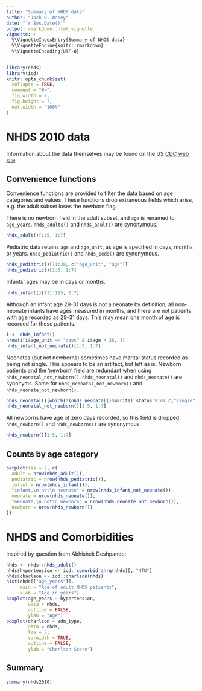 ```yaml
---
title: "Summary of NHDS data"
author: "Jack O. Wasey"
date: "`r Sys.Date()`"
output: rmarkdown::html_vignette
vignette: >
  %\VignetteIndexEntry{Summary of NHDS data}
  %\VignetteEngine{knitr::rmarkdown}
  %\VignetteEncoding{UTF-8}
---
```


```r
library(nhds)
library(icd)
knitr::opts_chunk$set(
  collapse = TRUE,
  comment = "#>",
  fig.width = 7,
  fig.height = 7,
  out.width = "100%"
)
```

# NHDS 2010 data

Information about the data themselves may be found on the US [CDC web site](https://www.cdc.gov/nchs/nhds/index.htm).

## Convenience functions

Convenience functions are provided to filter the data based on age categories and values. These functions drop extraneous fields which arise, e.g. the adult subset loses the newborn flag.

There is no newborn field in the adult subset, and `age` is renamed to `age_years`. `nhds_adults()` and `nhds_adult()` are synonymous.

```r
nhds_adult()[1:5, 1:7]
```

Pediatric data retains `age` and `age_unit`, as age is specified in days, months or years. `nhds_pediatric()` and `nhds_peds()` are synonymous.

```r
nhds_pediatric()[11:20, c("age_unit", "age")]
nhds_pediatric()[1:5, 1:7]
```

Infants' ages may be in days or months.

```r
nhds_infant()[111:115, 1:7]
```

Although an infant age 29-31 days is not a neonate by definition, all non-neonate infants have ages measured in months, and there are not patients with age recorded as 29-31 days. This may mean one month of age is recorded for these patients.

```r
i <- nhds_infant()
nrow(i[i$age_unit == "days" & i$age > 28, ])
nhds_infant_not_neonate()[1:5, 1:7]
```

Neonates (but not newborns) sometimes have marital status recorded as being not single. This appears to be an artifact, but left as is.
Newborn patients and the 'newborn' field are redundant when using `nhds_neonatal_not_newborn()`. `nhds_neonatal()` and `nhds_neonate()` are synonyms. Same for `nhds_neonatal_not_newborn()` and `nhds_neonate_not_newborn()`.

```r
nhds_neonatal()[which(!(nhds_neonatal()$marital_status %in% c("single", "not_stated"))), 1:7]
nhds_neonatal_not_newborn()[1:5, 1:7]
```

All newborns have age of zero days recorded, so this field is dropped. `nhds_newborn()` and `nhds_newborns()` are synonymous.

```r
nhds_newborn()[1:5, 1:7]
```

## Counts by age category

```r
barplot(las = 2, c(
  adult = nrow(nhds_adult()),
  pediatric = nrow(nhds_pediatric()),
  infant = nrow(nhds_infant()),
  "infant,\n not\n neonate" = nrow(nhds_infant_not_neonate()),
  neonate = nrow(nhds_neonate()),
  "neonate,\n not\n newborn" = nrow(nhds_neonate_not_newborn()),
  newborn = nrow(nhds_newborn())
))
```

# NHDS and Comorbidities

Inspired by question from Abhishek Deshpande:

```r
nhds <- nhds::nhds_adult()
nhds$hypertension <- icd::comorbid_ahrq(nhds)[, "HTN"]
nhds$charlson <- icd::charlson(nhds)
hist(nhds[["age_years"]],
     main = "Age of adult NHDS patients", 
     xlab = "Age in years")
boxplot(age_years ~ hypertension, 
        data = nhds,
        outline = FALSE,
        ylab = "Age")
boxplot(charlson ~ adm_type, 
        data = nhds,
        las = 2, 
        varwidth = TRUE, 
        outline = FALSE,
        ylab = "Charlson Score")
```

## Summary

```r
summary(nhds2010)
```

